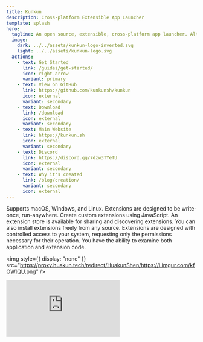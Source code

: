 ```yaml
---
title: Kunkun
description: Cross-platform Extensible App Launcher
template: splash
hero:
  tagline: An open source, extensible, cross-platform app launcher. Alternative to Alfred and Raycast.
  image:
    dark: ../../assets/kunkun-logo-inverted.svg
    light: ../../assets/kunkun-logo.svg
  actions:
    - text: Get Started
      link: /guides/get-started/
      icon: right-arrow
      variant: primary
    - text: View on GitHub
      link: https://github.com/kunkunsh/kunkun
      icon: external
      variant: secondary
    - text: Download
      link: /download
      icon: external
      variant: secondary
    - text: Main Website
      link: https://kunkun.sh
      icon: external
      variant: secondary
    - text: Discord
      link: https://discord.gg/7dzw3TYeTU
      icon: external
      variant: secondary
    - text: Why it's created
      link: /blog/creation/
      variant: secondary
      icon: external
---
```



<CardGrid stagger>
  <Card title="Cross-Platform" icon="linux">
    Supports macOS, Windows, and Linux. Extensions are designed to be
    write-once, run-anywhere.
  </Card>
  <Card title="Extensible" icon="puzzle">
    Create custom extensions using JavaScript. An extension store is available
    for sharing and discovering extensions. You can also install extensions
    freely from any source.
  </Card>
  <Card title="Extension Permission Management">
    Extensions are designed with controlled access to your system, requesting
    only the permissions necessary for their operation.
  </Card>
  <Card title="Open Source">
    You have the ability to examine both application and extension code.
  </Card>
</CardGrid>

<img
  style={{ display: "none" }}
  src="https://proxy.huakun.tech/redirect/HuakunShen/https://i.imgur.com/kfOWIQU.png"
/>

<div class="not-content flex justify-center">
  <iframe
    class="w-full max-w-[50em] h-96"
    src="https://www.youtube.com/embed/HfQb38s8VjY"
    title="Kunkun: open source, cross-platform alternative to Raycast"
    frameborder="0"
    allow="accelerometer; autoplay; clipboard-write; encrypted-media; gyroscope; picture-in-picture; web-share"
    referrerpolicy="strict-origin-when-cross-origin"
    allowfullscreen
  ></iframe>
</div>
